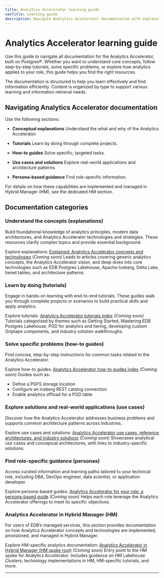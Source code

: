 ```yaml
---
title: Analytics Accelerator learning guide
navTitle: Learning guide
description: Navigate Analytics Accelerator documentation with explanations, tutorials, how-to guides, use cases, and persona-based guidance.
---
```


# Analytics Accelerator learning guide

Use this guide to navigate all documentation for the Analytics Accelerator, built on Postgres®. Whether you want to understand core concepts, follow step-by-step tutorials, solve specific problems, or explore how analytics applies to your role, this guide helps you find the right resources.

The documentation is structured to help you learn effectively and find information efficiently. Content is organized by type to support various learning and information retrieval needs.

## Navigating Analytics Accelerator documentation

Use the following sections:

- **Conceptual explanations**
Understand the what and why of the Analytics Accelerator.

- **Tutorials**
Learn by doing through complete projects.

- **How-to guides**
Solve specific, targeted tasks.

- **Use cases and solutions**
Explore real-world applications and architecture patterns.

- **Persona-based guidance**
Find role-specific information.

For details on how these capabilities are implemented and managed in Hybrid Manager (HM), see the dedicated HM section.

## Documentation categories

### Understand the concepts (explanations)

Build foundational knowledge of analytics principles, modern data architectures, and Analytics Accelerator technologies and strategies. These resources clarify complex topics and provide essential background.

Explore explanations: [Explained: Analytics Accelerator concepts and technologies](#) *(Coming soon)*
Leads to articles covering generic analytics concepts, the Analytics Accelerator vision, and deep dives into core technologies such as EDB Postgres Lakehouse, Apache Iceberg, Delta Lake, tiered tables, and architecture patterns.

### Learn by doing (tutorials)

Engage in hands-on learning with end-to-end tutorials. These guides walk you through complete projects or scenarios to build practical skills and apply analytics.

Explore tutorials: [Analytics Accelerator tutorials index](#) *(Coming soon)*
Tutorials categorized by themes such as Getting Started, Mastering EDB Postgres Lakehouse, PGD for analytics and tiering, developing custom Griptape components, and industry solution walkthroughs.

### Solve specific problems (how-to guides)

Find concise, step-by-step instructions for common tasks related to the Analytics Accelerator.

Explore how-to guides: [Analytics Accelerator how-to guides index](#) *(Coming soon)*
Guides such as:
- Define a PGFS storage location
- Configure an Iceberg REST catalog connection
- Enable analytics offload for a PGD table

### Explore solutions and real-world applications (use cases)

Discover how the Analytics Accelerator addresses business problems and supports common architecture patterns across industries.

Explore use cases and solutions: [Analytics Accelerator use cases, reference architectures, and industry solutions](#) *(Coming soon)*
Showcases analytical use cases and conceptual architectures, with links to industry-specific solutions.

### Find role-specific guidance (personas)

Access curated information and learning paths tailored to your technical role, including DBA, DevOps engineer, data scientist, or application developer.

Explore persona-based guides: [Analytics Accelerator for your role: a persona-based guide](#) *(Coming soon)*
Helps each role leverage the Analytics Accelerator offerings to meet its specific objectives.

###  Analytics Accelerator in Hybrid Manager (HM)

For users of EDB’s managed services, this section provides documentation on how Analytics Accelerator concepts and technologies are implemented, provisioned, and managed in Hybrid Manager.

Explore HM-specific analytics documentation: [Analytics Accelerator in Hybrid Manager (HM spoke root)](#) *(Coming soon)*
Entry point to the HM spoke for Analytics Accelerator. Includes guidance on HM Lakehouse Clusters, technology implementations in HM, HM-specific tutorials, and more.

---

